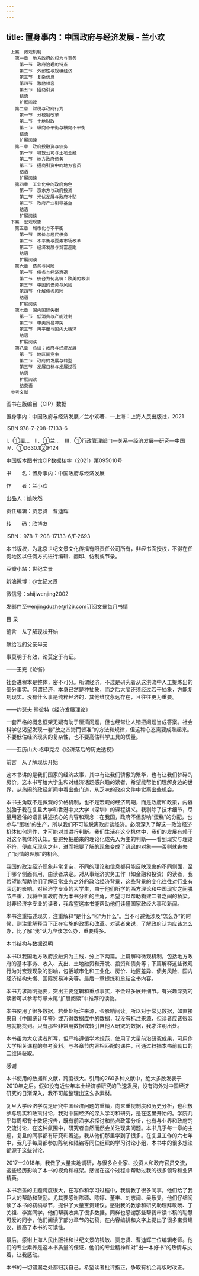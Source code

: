 ```yaml
---
---
---
```

title: 置身事内：中国政府与经济发展 - 兰小欢
---


```
　上篇　微观机制
　　第一章　地方政府的权力与事务
　　　第一节　政府治理的特点
　　　第二节　外部性与规模经济
　　　第三节　复杂信息
　　　第四节　激励相容
　　　第五节　招商引资
　　　结语
　　　扩展阅读
　　第二章　财税与政府行为
　　　第一节　分税制改革
　　　第二节　土地财政
　　　第三节　纵向不平衡与横向不平衡
　　　结语
　　　扩展阅读
　　第三章　政府投融资与债务
　　　第一节　城投公司与土地金融
　　　第二节　地方政府债务
　　　第三节　招商引资中的地方官员
　　　结语
　　　扩展阅读
　　第四章　工业化中的政府角色
　　　第一节　京东方与政府投资
　　　第二节　光伏发展与政府补贴
　　　第三节　政府产业引导基金
　　　结语
　　　扩展阅读
　下篇　宏观现象
　　第五章　城市化与不平衡
　　　第一节　房价与居民债务
　　　第二节　不平衡与要素市场改革
　　　第三节　经济发展与贫富差距
　　　结语
　　　扩展阅读
　　第六章　债务与风险
　　　第一节　债务与经济衰退
　　　第二节　债台为何高筑：欧美的教训
　　　第三节　中国的债务与风险
　　　第四节　化解债务风险
　　　结语
　　　扩展阅读
　　第七章　国内国际失衡
　　　第一节　低消费与产能过剩
　　　第二节　中美贸易冲突
　　　第三节　再平衡与国内大循环
　　　结语
　　　扩展阅读
　　第八章　总结：政府与经济发展
　　　第一节　地区间竞争
　　　第二节　政府的发展与转型
　　　第三节　发展目标与发展过程
　　　结语
　　　扩展阅读
　　　结束语
　参考文献
```


图书在版编目（CIP）数据

置身事内：中国政府与经济发展／兰小欢著．—上海：上海人民出版社，2021

ISBN 978-7-208-17133-6

Ⅰ．①置…　Ⅱ．①兰…　Ⅲ．①行政管理部门—关系—经济发展—研究—中国　Ⅳ．①D630.1②F124

中国版本图书馆CIP数据核字（2021）第095010号

书　　名：置身事内：中国政府与经济发展

作　　者：兰小欢

出品人：姚映然

责任编辑：贾忠贤　曹迪辉

转　　码：欣博友

ISBN：978-7-208-17133-6/F·2693

本书版权，为北京世纪文景文化传播有限责任公司所有，非经书面授权，不得在任何地区以任何方式进行编辑、翻印、仿制或节录。



豆瓣小站：世纪文景

新浪微博：@世纪文景

微信号：shijiwenjing2002

发邮件至wenjingduzhe@126.com订阅文景每月书情





目 录


前言　从了解现状开始






献给我的父亲母亲





事莫明于有效，论莫定于有证。

——王充《论衡》

社会进程本是整体，密不可分。所谓经济，不过是研究者从这洪流中人工提炼出的部分事实。何谓经济，本身已然是种抽象，而之后大脑还须经过若干抽象，方能复刻现实。没有什么事是纯粹经济的，其他维度永远存在，且往往更为重要。

——约瑟夫·熊彼特《经济发展理论》

一套严格的概念框架无疑有助于厘清问题，但也经常让人错把问题当成答案。社会科学总渴望发现一套“放之四海而皆准”的方法和规律，但这种心态需要成熟起来。不要低估经济现实的复杂性，也不要高估科学工具的质量。

——亚历山大·格申克龙《经济落后的历史透视》





前言　从了解现状开始


这本书讲的是我们国家的经济故事，其中有让我们骄傲的繁华，也有让我们梦碎的房价。这本书写给大学生和对经济话题感兴趣的读者，希望能帮他们理解身边的世界，从热闹的政经新闻中看出些门道，从乏味的政府文件中觉察出些机会。

本书主角既不是微观的价格机制，也不是宏观的经济周期，而是政府和政策，内容脱胎于我在复旦大学和香港中文大学（深圳）的课程讲义。我剔除了技术细节，尽量用通俗的语言讲述核心的内容和观念：在我国，政府不但影响“蛋糕”的分配，也参与“蛋糕”的生产，所以我们不可能脱离政府谈经济。必须深入了解这一政治经济机体如何运作，才可能对其进行判断。我们生活在这个机体中，我们的发展有赖于对这个机体的认知。要避免把舶来的理论化成先入为主的判断——看到现实与理论不符，便直斥现实之非，进而把要了解的现象变成了讥讽的对象——否则就丧失了“同情的理解”的机会。

我国的政治经济现象非常复杂，不同的理论和信息都只能反映现象的不同侧面，至于哪个侧面有用，由读者决定。对从事经济实务工作（如金融和投资）的读者，我希望能帮助他们了解日常业务之外的政治经济背景，这些背景的变化往往对行业有深远的影响。对经济学专业的大学生，由于他们所学的西方理论和中国现实之间脱节严重，我将中国政府作为本书分析的主角，希望可以帮助构建二者之间的桥梁。对非经济学专业的读者，我希望这本书能帮助他们读懂国家政经大事和新闻。

本书注重描述现实，注重解释“是什么”和“为什么”。当不可避免涉及“怎么办”的时候，则注重解释当下正在实施的政策和改革。对读者来说，了解政府认为应该怎么办，比了解“我”认为应该怎么办，重要得多。





本书结构与数据说明


本书以我国地方政府投融资为主线，分上下两篇。上篇解释微观机制，包括地方政府的基本事务、收入、支出、土地融资和开发、投资和债务等；下篇解释这些微观行为对宏观现象的影响，包括城市化和工业化、房价、地区差异、债务风险、国内经济结构失衡、国际贸易冲突等。最后一章提炼和总结全书内容。

本书力求简明扼要，突出主要逻辑和重点事实，不会过多展开细节。有兴趣深究的读者可以参考每章末尾“扩展阅读”中推荐的读物。

本书使用了很多数据，若处处标注来源，会影响阅读。所以对于常见数据，如直接来自《中国统计年鉴》或万得数据库中的数据，我没有标注来源，但读者应该很容易就能找到。只有那些非常用数据或转引自他人研究的数据，我才注明出处。

本书虽为大众读者所写，但严格遵循学术规范，使用了大量前沿研究成果，可用作大学相关课程的参考资料。与各章节内容相匹配的课件，可通过扫描本书前勒口的二维码获取。





感谢


本书使用的数据和文献，跨度很大。引用的260多种文献中，绝大多数发表于2010年之后。假如没有近些年本土经济学研究的飞速发展，没有海外对中国经济研究的日渐深入，我不可能整理出这么多素材。

复旦大学经济学院是研究中国经济问题的重镇，向来重视制度和历史分析，也积极参与现实和政策讨论，我对中国经济的深入学习和研究，是在这里开始的。学院几乎每周都有十数场报告，既有前沿学术探讨和热点政策分析，也有与业界和政府的交流讨论，在这种氛围中，研究者自然而然会关注现实问题。本书几乎每一章的主题，复旦的同事都有研究和著述，我从他们那里学到了很多。在复旦工作的六七年中，我几乎每周都参加陈钊和陆铭等同仁组织的学习讨论小组，本书中的很多想法都源于这些讨论。

2017—2018年，我做了大量实地调研，与很多企业家、投资人和政府官员交流，这些经历影响了本书的视角和框架。感谢在这个过程中帮助过我的很多领导和业界精英。

本书涵盖的主题跨度很大，在写作和学习过程中，我请教了很多同事，他们给了我巨大的帮助和鼓励。尤其要感谢陈硕、陈婷、董丰、刘志阔、吴乐旻，他们仔细阅读了本书的初稿章节，提供了大量宝贵建议。感谢我的教学和研究助理拜敏旸、丁关祖、李嵩同学，他们帮我收集了很多数据。同样也感谢那些帮我审读书稿的聪慧可爱的同学，他们阅读了部分章节的初稿，在内容编排和文字上提出了很多宝贵建议，提高了本书的可读性。

最后，感谢上海人民出版社和世纪文景的钱敏、贾忠贤、曹迪辉三位编辑老师。他们的专业素养是这本书质量的保证，他们的专业精神和对“出一本好书”的热情与执着，让我感动。

本书的一切错漏之处都归我自己。希望读者批评指正，争取有机会再版时改正。